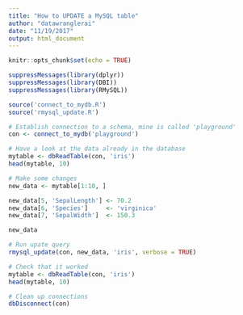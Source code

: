 ```yaml
---
title: "How to UPDATE a MySQL table"
author: "datawranglerai"
date: "11/19/2017"
output: html_document
---
```


```r
knitr::opts_chunk$set(echo = TRUE)
```

```r
suppressMessages(library(dplyr))
suppressMessages(library(DBI))
suppressMessages(library(RMySQL))

source('connect_to_mydb.R')
source('rmysql_update.R')

# Establish connection to a schema, mine is called 'playground'
con <- connect_to_mydb('playground')

# Have a look at the data already in the database
mytable <- dbReadTable(con, 'iris')
head(mytable, 10)

# Make some changes
new_data <- mytable[1:10, ]

new_data[5, 'SepalLength'] <- 70.2
new_data[6, 'Species']     <- 'virginica'
new_data[7, 'SepalWidth']  <- 150.3

new_data

# Run upate query
rmysql_update(con, new_data, 'iris', verbose = TRUE)

# Check that it worked
mytable <- dbReadTable(con, 'iris')
head(mytable, 10)

# Clean up connections
dbDisconnect(con)

```




